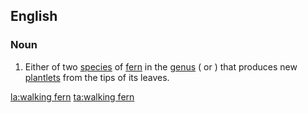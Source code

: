 ==English==
{{wikipedia}}

===Noun===
{{en-noun|head=[[walking]] [[fern]]}}

# Either of two [[species]] of [[fern]] in the [[genus]] {{taxlink|Asplenium|genus}} ({{taxlink|Asplenium rhizophyllum|species}} or {{taxlink|Asplenium sibiricum|species}}) that produces new [[plantlet]]s from the tips of its leaves.

[[la:walking fern]]
[[ta:walking fern]]